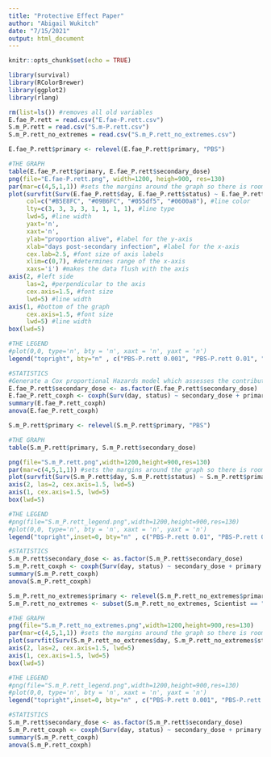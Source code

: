 ```yaml
---
title: "Protective Effect Paper"
author: "Abigail Wukitch"
date: "7/15/2021"
output: html_document
---
```


```r
knitr::opts_chunk$set(echo = TRUE)
```

```r
library(survival)
library(RColorBrewer)
library(ggplot2)
library(rlang)

rm(list=ls()) #removes all old variables
E.fae_P.rett = read.csv("E.fae-P.rett.csv")
S.m_P.rett = read.csv("S.m-P.rett.csv")
S.m_P.rett_no_extremes = read.csv("S.m_P.rett_no_extremes.csv")

```

```r
E.fae_P.rett$primary <- relevel(E.fae_P.rett$primary, "PBS")

#THE GRAPH
table(E.fae_P.rett$primary, E.fae_P.rett$secondary_dose)
png(file="E.fae-P.rett.png", width=1200, heigh=900, res=130)
par(mar=c(4,5,1,1)) #sets the margins around the graph so there is room for the labels
plot(survfit(Surv(E.fae_P.rett$day, E.fae_P.rett$status) ~ E.fae_P.rett$primary + E.fae_P.rett$secondary_dose), 
     col=c("#B5E8FC", "#09B6FC", "#055df5", "#0600a8"), #line color
     lty=c(3, 3, 3, 3, 1, 1, 1, 1), #line type
     lwd=5, #line width
     yaxt='n', 
     xaxt='n', 
     ylab="proportion alive", #label for the y-axis
     xlab="days post-secondary infection", #label for the x-axis
     cex.lab=2.5, #font size of axis labels
     xlim=c(0,7), #determines range of the x-axis
     xaxs='i') #makes the data flush with the axis 
axis(2, #left side
     las=2, #perpendicular to the axis
     cex.axis=1.5, #font size
     lwd=5) #line width
axis(1, #bottom of the graph
     cex.axis=1.5, #font size
     lwd=5) #line width
box(lwd=5)

#THE LEGEND
#plot(0,0, type='n', bty = 'n', xaxt = 'n', yaxt = 'n')
legend("topright", bty="n" , c("PBS-P.rett 0.001", "PBS-P.rett 0.01", "PBS-P.rett 0.1", 'PBS-P.rett 1.0', "E.fae-P.rett 0.001", "E.fae-P.rett 0.01", "E.fae-P.rett 0.1", "E.fae-P.rett 1.0"),col=c("#B5E8FC", "#09B6FC", "#055df5", "#0600a8"),lty=c(3, 3, 3, 3, 1, 1, 1, 1),lwd=5, cex=1)

#STATISTICS
#Generate a Cox proportional Hazards model which assesses the contribution of infectious dose while controlling for replicate
E.fae_P.rett$secondary_dose <- as.factor(E.fae_P.rett$secondary_dose)
E.fae_P.rett_coxph <- coxph(Surv(day, status) ~ secondary_dose + primary + rep + primary:secondary_dose + rep:secondary_dose + rep:primary, data = E.fae_P.rett)
summary(E.fae_P.rett_coxph)
anova(E.fae_P.rett_coxph)
```

```r
S.m_P.rett$primary <- relevel(S.m_P.rett$primary, "PBS")

#THE GRAPH
table(S.m_P.rett$primary, S.m_P.rett$secondary_dose)

png(file="S.m_P.rett.png",width=1200,height=900,res=130)
par(mar=c(4,5,1,1)) #sets the margins around the graph so there is room for the labels
plot(survfit(Surv(S.m_P.rett$day, S.m_P.rett$status) ~ S.m_P.rett$primary + S.m_P.rett$secondary_dose), col=c("#B5E8FC", "#75D6FD", "#09B6FC", "#055df5", "#003694", "black"), lty=c(3, 3, 3, 3, 3, 3, 1, 1, 1, 1, 1, 1), lwd=5,yaxt='n', xaxt='n', ylab="proportion alive", xlab="days post-secondary infection", cex.lab=2.5, xlim=c(0,7), xaxs='i') 
axis(2, las=2, cex.axis=1.5, lwd=5)
axis(1, cex.axis=1.5, lwd=5)
box(lwd=5)

#THE LEGEND
#png(file="S.m_P.rett_legend.png",width=1200,height=900,res=130)
#plot(0,0, type='n', bty = 'n', xaxt = 'n', yaxt = 'n')
legend("topright",inset=0, bty="n" , c("PBS-P.rett 0.01", "PBS-P.rett 0.1", "PBS-P.rett 1.0", "PBS-P.rett 2.0", "PBS-P.rett 3.0", "PBS-P.rett 5.0", "S.m-P.rett 0.01", "S.m-P.rett 0.1", "S.m-P.rett 1.0", "S.m-P.rett 2.0", "S.m-P.rett 3.0", "S.m-P.rett 5.0"),col=c("#B5E8FC", "#75D6FD", "#09B6FC", "#055df5", "#003694", "black"),lty=c(3, 3, 3, 3, 3, 3, 1, 1, 1, 1, 1, 1),lwd=5, cex=1)

#STATISTICS
S.m_P.rett$secondary_dose <- as.factor(S.m_P.rett$secondary_dose)
S.m_P.rett_coxph <- coxph(Surv(day, status) ~ secondary_dose + primary + rep + primary:secondary_dose + rep:secondary_dose + rep:primary, data = S.m_P.rett)
summary(S.m_P.rett_coxph)
anova(S.m_P.rett_coxph)
```

```r
S.m_P.rett_no_extremes$primary <- relevel(S.m_P.rett_no_extremes$primary, "PBS")
S.m_P.rett_no_extremes <- subset(S.m_P.rett_no_extremes, Scientist == "Abby")

#THE GRAPH
png(file="S.m_P.rett_no_extremes.png",width=1200,height=900,res=130)
par(mar=c(4,5,1,1)) #sets the margins around the graph so there is room for the labels
plot(survfit(Surv(S.m_P.rett_no_extremes$day, S.m_P.rett_no_extremes$status) ~ S.m_P.rett_no_extremes$primary + S.m_P.rett_no_extremes$secondary_dose), col=c("#B5E8FC",  "#09B6FC", "#055df5", "#003694", "black"), lty=c(3, 3, 3, 3, 3, 1, 1, 1, 1, 1), lwd=5,yaxt='n', xaxt='n', ylab="proportion alive", xlab="days post-secondary infection", cex.lab=2.5, xlim=c(0,7), xaxs='i') 
axis(2, las=2, cex.axis=1.5, lwd=5)
axis(1, cex.axis=1.5, lwd=5)
box(lwd=5)

#THE LEGEND
#png(file="S.m_P.rett_legend.png",width=1200,height=900,res=130)
#plot(0,0, type='n', bty = 'n', xaxt = 'n', yaxt = 'n')
legend("topright",inset=0, bty="n" , c("PBS-P.rett 0.001", "PBS-P.rett 0.01", "PBS-P.rett 0.1", "PBS-P.rett 1.0", "PBS-P.rett 2.0", "S.m-P.rett 0.001", "S.m-P.rett 0.01", "S.m-P.rett 0.1", "S.m-P.rett 1.0", "S.m-P.rett 2.0"),col=c("#B5E8FC", "#09B6FC", "#055df5", "#003694", "black"),lty=c(3, 3, 3, 3, 3, 1, 1, 1, 1, 1),lwd=5, cex=1)

#STATISTICS
S.m_P.rett$secondary_dose <- as.factor(S.m_P.rett$secondary_dose)
S.m_P.rett_coxph <- coxph(Surv(day, status) ~ secondary_dose + primary + rep + primary:secondary_dose + rep:secondary_dose + rep:primary, data = S.m_P.rett)
summary(S.m_P.rett_coxph)
anova(S.m_P.rett_coxph)
```